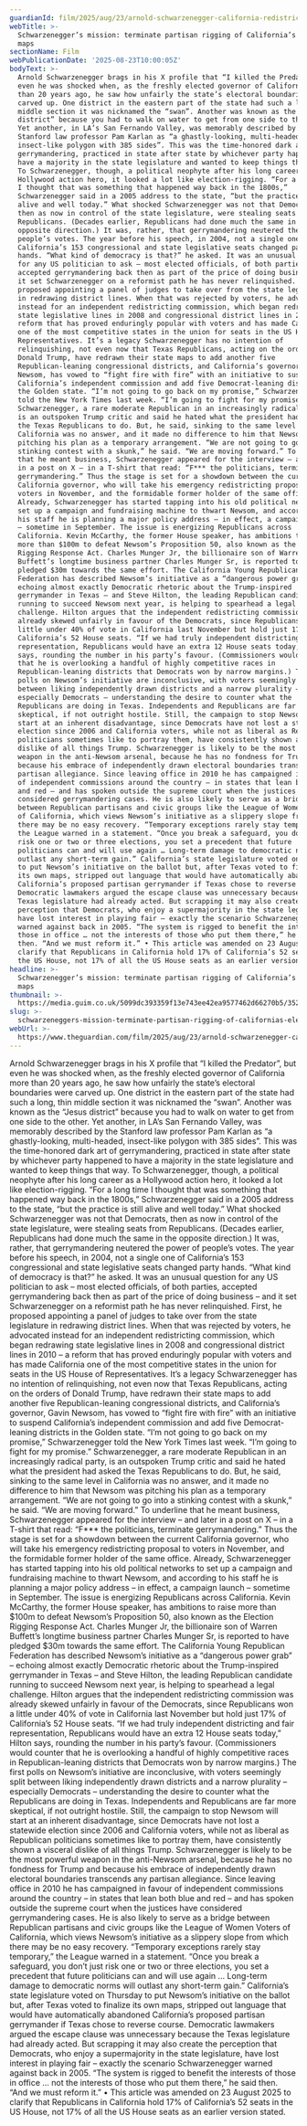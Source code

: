 ```yaml
---
guardianId: film/2025/aug/23/arnold-schwarzenegger-california-redistricting
webTitle: >-
  Schwarzenegger’s mission: terminate partisan rigging of California’s electoral
  maps
sectionName: Film
webPublicationDate: '2025-08-23T10:00:05Z'
bodyText: >-
  Arnold Schwarzenegger brags in his X profile that “I killed the Predator”, but
  even he was shocked when, as the freshly elected governor of California more
  than 20 years ago, he saw how unfairly the state’s electoral boundaries were
  carved up. One district in the eastern part of the state had such a long, thin
  middle section it was nicknamed the “swan”. Another was known as the “Jesus
  district” because you had to walk on water to get from one side to the other.
  Yet another, in LA’s San Fernando Valley, was memorably described by the
  Stanford law professor Pam Karlan as “a ghastly-looking, multi-headed,
  insect-like polygon with 385 sides”. This was the time-honored dark art of
  gerrymandering, practiced in state after state by whichever party happened to
  have a majority in the state legislature and wanted to keep things that way.
  To Schwarzenegger, though, a political neophyte after his long career as a
  Hollywood action hero, it looked a lot like election-rigging. “For a long time
  I thought that was something that happened way back in the 1800s,”
  Schwarzenegger said in a 2005 address to the state, “but the practice is still
  alive and well today.” What shocked Schwarzenegger was not that Democrats,
  then as now in control of the state legislature, were stealing seats from
  Republicans. (Decades earlier, Republicans had done much the same in the
  opposite direction.) It was, rather, that gerrymandering neutered the power of
  people’s votes. The year before his speech, in 2004, not a single one of
  California’s 153 congressional and state legislative seats changed party
  hands. “What kind of democracy is that?” he asked. It was an unusual question
  for any US politician to ask – most elected officials, of both parties,
  accepted gerrymandering back then as part of the price of doing business – and
  it set Schwarzenegger on a reformist path he has never relinquished. First, he
  proposed appointing a panel of judges to take over from the state legislature
  in redrawing district lines. When that was rejected by voters, he advocated
  instead for an independent redistricting commission, which began redrawing
  state legislative lines in 2008 and congressional district lines in 2010 – a
  reform that has proved enduringly popular with voters and has made California
  one of the most competitive states in the union for seats in the US House of
  Representatives. It’s a legacy Schwarzenegger has no intention of
  relinquishing, not even now that Texas Republicans, acting on the orders of
  Donald Trump, have redrawn their state maps to add another five
  Republican-leaning congressional districts, and California’s governor, Gavin
  Newsom, has vowed to “fight fire with fire” with an initiative to suspend
  California’s independent commission and add five Democrat-leaning districts in
  the Golden state. “I’m not going to go back on my promise,” Schwarzenegger
  told the New York Times last week. “I’m going to fight for my promise.”
  Schwarzenegger, a rare moderate Republican in an increasingly radical party,
  is an outspoken Trump critic and said he hated what the president had asked
  the Texas Republicans to do. But, he said, sinking to the same level in
  California was no answer, and it made no difference to him that Newsom was
  pitching his plan as a temporary arrangement. “We are not going to go into a
  stinking contest with a skunk,” he said. “We are moving forward.” To underline
  that he meant business, Schwarzenegger appeared for the interview – and later
  in a post on X – in a T-shirt that read: “F*** the politicians, terminate
  gerrymandering.” Thus the stage is set for a showdown between the current
  California governor, who will take his emergency redistricting proposal to
  voters in November, and the formidable former holder of the same office.
  Already, Schwarzenegger has started tapping into his old political networks to
  set up a campaign and fundraising machine to thwart Newsom, and according to
  his staff he is planning a major policy address – in effect, a campaign launch
  – sometime in September. The issue is energizing Republicans across
  California. Kevin McCarthy, the former House speaker, has ambitions to raise
  more than $100m to defeat Newsom’s Proposition 50, also known as the Election
  Rigging Response Act. Charles Munger Jr, the billionaire son of Warren
  Buffett’s longtime business partner Charles Munger Sr, is reported to have
  pledged $30m towards the same effort. The California Young Republican
  Federation has described Newsom’s initiative as a “dangerous power grab” –
  echoing almost exactly Democratic rhetoric about the Trump-inspired
  gerrymander in Texas – and Steve Hilton, the leading Republican candidate
  running to succeed Newsom next year, is helping to spearhead a legal
  challenge. Hilton argues that the independent redistricting commission was
  already skewed unfairly in favour of the Democrats, since Republicans won a
  little under 40% of vote in California last November but hold just 17% of
  California’s 52 House seats. “If we had truly independent districting and fair
  representation, Republicans would have an extra 12 House seats today,” Hilton
  says, rounding the number in his party’s favour. (Commissioners would counter
  that he is overlooking a handful of highly competitive races in
  Republican-leaning districts that Democrats won by narrow margins.) The first
  polls on Newsom’s initiative are inconclusive, with voters seemingly split
  between liking independently drawn districts and a narrow plurality –
  especially Democrats – understanding the desire to counter what the
  Republicans are doing in Texas. Independents and Republicans are far more
  skeptical, if not outright hostile. Still, the campaign to stop Newsom will
  start at an inherent disadvantage, since Democrats have not lost a statewide
  election since 2006 and California voters, while not as liberal as Republican
  politicians sometimes like to portray them, have consistently shown a visceral
  dislike of all things Trump. Schwarzenegger is likely to be the most powerful
  weapon in the anti-Newsom arsenal, because he has no fondness for Trump and
  because his embrace of independently drawn electoral boundaries transcends any
  partisan allegiance. Since leaving office in 2010 he has campaigned in favour
  of independent commissions around the country – in states that lean both blue
  and red – and has spoken outside the supreme court when the justices have
  considered gerrymandering cases. He is also likely to serve as a bridge
  between Republican partisans and civic groups like the League of Women Voters
  of California, which views Newsom’s initiative as a slippery slope from which
  there may be no easy recovery. “Temporary exceptions rarely stay temporary,”
  the League warned in a statement. “Once you break a safeguard, you don’t just
  risk one or two or three elections, you set a precedent that future
  politicians can and will use again … Long-term damage to democratic norms will
  outlast any short-term gain.” California’s state legislature voted on Thursday
  to put Newsom’s initiative on the ballot but, after Texas voted to finalize
  its own maps, stripped out language that would have automatically abandoned
  California’s proposed partisan gerrymander if Texas chose to reverse course.
  Democratic lawmakers argued the escape clause was unnecessary because the
  Texas legislature had already acted. But scrapping it may also create the
  perception that Democrats, who enjoy a supermajority in the state legislature,
  have lost interest in playing fair – exactly the scenario Schwarzenegger
  warned against back in 2005. “The system is rigged to benefit the interests of
  those in office … not the interests of those who put them there,” he said
  then. “And we must reform it.” • This article was amended on 23 August 2025 to
  clarify that Republicans in California hold 17% of California’s 52 seats in
  the US House, not 17% of all the US House seats as an earlier version stated.
headline: >-
  Schwarzenegger’s mission: terminate partisan rigging of California’s electoral
  maps
thumbnail: >-
  https://media.guim.co.uk/5099dc393359f13e743ee42ea9577462d66270b5/352_0_3572_2859/500.jpg
slug: >-
  schwarzeneggers-mission-terminate-partisan-rigging-of-californias-electoral-maps
webUrl: >-
  https://www.theguardian.com/film/2025/aug/23/arnold-schwarzenegger-california-redistricting
---
```

Arnold Schwarzenegger brags in his X profile that “I killed the Predator”, but even he was shocked when, as the freshly elected governor of California more than 20 years ago, he saw how unfairly the state’s electoral boundaries were carved up. One district in the eastern part of the state had such a long, thin middle section it was nicknamed the “swan”. Another was known as the “Jesus district” because you had to walk on water to get from one side to the other. Yet another, in LA’s San Fernando Valley, was memorably described by the Stanford law professor Pam Karlan as “a ghastly-looking, multi-headed, insect-like polygon with 385 sides”. This was the time-honored dark art of gerrymandering, practiced in state after state by whichever party happened to have a majority in the state legislature and wanted to keep things that way. To Schwarzenegger, though, a political neophyte after his long career as a Hollywood action hero, it looked a lot like election-rigging. “For a long time I thought that was something that happened way back in the 1800s,” Schwarzenegger said in a 2005 address to the state, “but the practice is still alive and well today.” What shocked Schwarzenegger was not that Democrats, then as now in control of the state legislature, were stealing seats from Republicans. (Decades earlier, Republicans had done much the same in the opposite direction.) It was, rather, that gerrymandering neutered the power of people’s votes. The year before his speech, in 2004, not a single one of California’s 153 congressional and state legislative seats changed party hands. “What kind of democracy is that?” he asked. It was an unusual question for any US politician to ask – most elected officials, of both parties, accepted gerrymandering back then as part of the price of doing business – and it set Schwarzenegger on a reformist path he has never relinquished. First, he proposed appointing a panel of judges to take over from the state legislature in redrawing district lines. When that was rejected by voters, he advocated instead for an independent redistricting commission, which began redrawing state legislative lines in 2008 and congressional district lines in 2010 – a reform that has proved enduringly popular with voters and has made California one of the most competitive states in the union for seats in the US House of Representatives. It’s a legacy Schwarzenegger has no intention of relinquishing, not even now that Texas Republicans, acting on the orders of Donald Trump, have redrawn their state maps to add another five Republican-leaning congressional districts, and California’s governor, Gavin Newsom, has vowed to “fight fire with fire” with an initiative to suspend California’s independent commission and add five Democrat-leaning districts in the Golden state. “I’m not going to go back on my promise,” Schwarzenegger told the New York Times last week. “I’m going to fight for my promise.” Schwarzenegger, a rare moderate Republican in an increasingly radical party, is an outspoken Trump critic and said he hated what the president had asked the Texas Republicans to do. But, he said, sinking to the same level in California was no answer, and it made no difference to him that Newsom was pitching his plan as a temporary arrangement. “We are not going to go into a stinking contest with a skunk,” he said. “We are moving forward.” To underline that he meant business, Schwarzenegger appeared for the interview – and later in a post on X – in a T-shirt that read: “F*** the politicians, terminate gerrymandering.” Thus the stage is set for a showdown between the current California governor, who will take his emergency redistricting proposal to voters in November, and the formidable former holder of the same office. Already, Schwarzenegger has started tapping into his old political networks to set up a campaign and fundraising machine to thwart Newsom, and according to his staff he is planning a major policy address – in effect, a campaign launch – sometime in September. The issue is energizing Republicans across California. Kevin McCarthy, the former House speaker, has ambitions to raise more than $100m to defeat Newsom’s Proposition 50, also known as the Election Rigging Response Act. Charles Munger Jr, the billionaire son of Warren Buffett’s longtime business partner Charles Munger Sr, is reported to have pledged $30m towards the same effort. The California Young Republican Federation has described Newsom’s initiative as a “dangerous power grab” – echoing almost exactly Democratic rhetoric about the Trump-inspired gerrymander in Texas – and Steve Hilton, the leading Republican candidate running to succeed Newsom next year, is helping to spearhead a legal challenge. Hilton argues that the independent redistricting commission was already skewed unfairly in favour of the Democrats, since Republicans won a little under 40% of vote in California last November but hold just 17% of California’s 52 House seats. “If we had truly independent districting and fair representation, Republicans would have an extra 12 House seats today,” Hilton says, rounding the number in his party’s favour. (Commissioners would counter that he is overlooking a handful of highly competitive races in Republican-leaning districts that Democrats won by narrow margins.) The first polls on Newsom’s initiative are inconclusive, with voters seemingly split between liking independently drawn districts and a narrow plurality – especially Democrats – understanding the desire to counter what the Republicans are doing in Texas. Independents and Republicans are far more skeptical, if not outright hostile. Still, the campaign to stop Newsom will start at an inherent disadvantage, since Democrats have not lost a statewide election since 2006 and California voters, while not as liberal as Republican politicians sometimes like to portray them, have consistently shown a visceral dislike of all things Trump. Schwarzenegger is likely to be the most powerful weapon in the anti-Newsom arsenal, because he has no fondness for Trump and because his embrace of independently drawn electoral boundaries transcends any partisan allegiance. Since leaving office in 2010 he has campaigned in favour of independent commissions around the country – in states that lean both blue and red – and has spoken outside the supreme court when the justices have considered gerrymandering cases. He is also likely to serve as a bridge between Republican partisans and civic groups like the League of Women Voters of California, which views Newsom’s initiative as a slippery slope from which there may be no easy recovery. “Temporary exceptions rarely stay temporary,” the League warned in a statement. “Once you break a safeguard, you don’t just risk one or two or three elections, you set a precedent that future politicians can and will use again … Long-term damage to democratic norms will outlast any short-term gain.” California’s state legislature voted on Thursday to put Newsom’s initiative on the ballot but, after Texas voted to finalize its own maps, stripped out language that would have automatically abandoned California’s proposed partisan gerrymander if Texas chose to reverse course. Democratic lawmakers argued the escape clause was unnecessary because the Texas legislature had already acted. But scrapping it may also create the perception that Democrats, who enjoy a supermajority in the state legislature, have lost interest in playing fair – exactly the scenario Schwarzenegger warned against back in 2005. “The system is rigged to benefit the interests of those in office … not the interests of those who put them there,” he said then. “And we must reform it.” • This article was amended on 23 August 2025 to clarify that Republicans in California hold 17% of California’s 52 seats in the US House, not 17% of all the US House seats as an earlier version stated.
